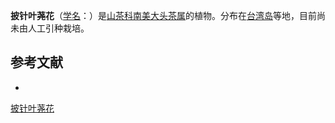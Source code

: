 {{Speciesbox
| name = 披针叶荛花
| status = 
| status_system = 
| image =
| genus = Laplacea
| species = lanceolata
| authority = Merr.
}}

'''披针叶荛花'''（[[学名|学名]]：{{lang|la|''Laplacea lanceolata''}}）是[[山茶科|山茶科]][[南美大头茶属|南美大头茶属]]的植物。分布在[[台湾岛|台湾岛]]等地，目前尚未由人工引种栽培。

== 参考文献 ==
<div class="references-small">
* {{cite web| url =http://www.bioinfo.cn/db05/KmzwSpecies.php?action=view&id=29570| title =披针叶荛花| work =《中国高等植物数据库全库》| publisher =中国科学院微生物研究所| author =昆明植物研究所| accessdate =2009-02-26| deadurl =yes| archiveurl =https://web.archive.org/web/20160305001844/http://www.bioinfo.cn/db05/KmzwSpecies.php?action=view&id=29570| archivedate =2016-03-05}}
</div>

[[Category:南美大头茶属|披针叶荛花]]


{{植物小作品}}